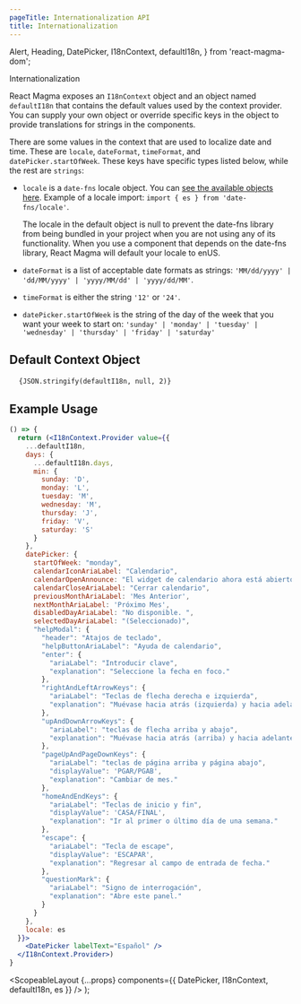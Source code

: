 ```yaml
---
pageTitle: Internationalization API
title: Internationalization
---
```


  Alert,
  Heading,
  DatePicker,
  I18nContext,
  defaultI18n,
} from 'react-magma-dom';

<Heading level={1}>Internationalization</Heading>

React Magma exposes an `I18nContext` object and an object named `defaultI18n` that contains the default
values used by the context provider. You can supply your own object or override specific keys in the object
to provide translations for strings in the components.

There are some values in the context that are used to localize date and time. These are `locale`, `dateFormat`, `timeFormat`,
and `datePicker.startOfWeek`. These keys have specific types listed below, while the rest are `strings`:

- `locale` is a `date-fns` locale object. You can [see the available objects here](https://github.com/date-fns/date-fns/tree/master/src/locale).
  Example of a locale import: `import { es } from 'date-fns/locale'`.

  <Alert variant="warning">
    The locale in the default object is null to prevent the date-fns library
    from being bundled in your project when you are not using any of its
    functionality. When you use a component that depends on the date-fns
    library, React Magma will default your locale to enUS.
  </Alert>

- `dateFormat` is a list of acceptable date formats as strings: `'MM/dd/yyyy' | 'dd/MM/yyyy' | 'yyyy/MM/dd' | 'yyyy/dd/MM'`.

- `timeFormat` is either the string `'12'` or `'24'`.

- `datePicker.startOfWeek` is the string of the day of the week that you want your week to start on: `'sunday' | 'monday' | 'tuesday' | 'wednesday' | 'thursday' | 'friday' | 'saturday'`

## Default Context Object

<pre>
  <code>{JSON.stringify(defaultI18n, null, 2)}</code>
</pre>

## Example Usage

```.jsx
() => {
  return (<I18nContext.Provider value={{
    ...defaultI18n,
    days: {
      ...defaultI18n.days,
      min: {
        sunday: 'D',
        monday: 'L',
        tuesday: 'M',
        wednesday: 'M',
        thursday: 'J',
        friday: 'V',
        saturday: 'S'
      }
    },
    datePicker: {
      startOfWeek: "monday",
      calendarIconAriaLabel: "Calendario",
      calendarOpenAnnounce: "El widget de calendario ahora está abierto. Presione la tecla de signo de interrogación para obtener los atajos de teclado para cambiar las fechas.",
      calendarCloseAriaLabel: "Cerrar calendario",
      previousMonthAriaLabel: 'Mes Anterior',
      nextMonthAriaLabel: 'Próximo Mes',
      disabledDayAriaLabel: "No disponible. ",
      selectedDayAriaLabel: "(Seleccionado)",
      "helpModal": {
        "header": "Atajos de teclado",
        "helpButtonAriaLabel": "Ayuda de calendario",
        "enter": {
          "ariaLabel": "Introducir clave",
          "explanation": "Seleccione la fecha en foco."
        },
        "rightAndLeftArrowKeys": {
          "ariaLabel": "Teclas de flecha derecha e izquierda",
          "explanation": "Muévase hacia atrás (izquierda) y hacia adelante (derecha) un día."
        },
        "upAndDownArrowKeys": {
          "ariaLabel": "teclas de flecha arriba y abajo",
          "explanation": "Muévase hacia atrás (arriba) y hacia adelante (abajo) una semana."
        },
        "pageUpAndPageDownKeys": {
          "ariaLabel": "teclas de página arriba y página abajo",
          "displayValue": 'PGAR/PGAB',
          "explanation": "Cambiar de mes."
        },
        "homeAndEndKeys": {
          "ariaLabel": "Teclas de inicio y fin",
          "displayValue": 'CASA/FINAL',
          "explanation": "Ir al primer o último día de una semana."
        },
        "escape": {
          "ariaLabel": "Tecla de escape",
          "displayValue": 'ESCAPAR',
          "explanation": "Regresar al campo de entrada de fecha."
        },
        "questionMark": {
          "ariaLabel": "Signo de interrogación",
          "explanation": "Abre este panel."
        }
      }
    },
    locale: es
  }}>
    <DatePicker labelText="Español" />
  </I18nContext.Provider>)
}
```

  <ScopeableLayout
    {...props}
    components={{ DatePicker, I18nContext, defaultI18n, es }}
  />
);
